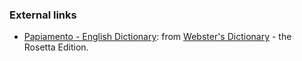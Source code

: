 === External links ===
*[http://www.websters-online-dictionary.org/definition/Papiamen-english/ Papiamento - English Dictionary]: from [http://www.websters-online-dictionary.org/ Webster's Dictionary] - the Rosetta Edition.